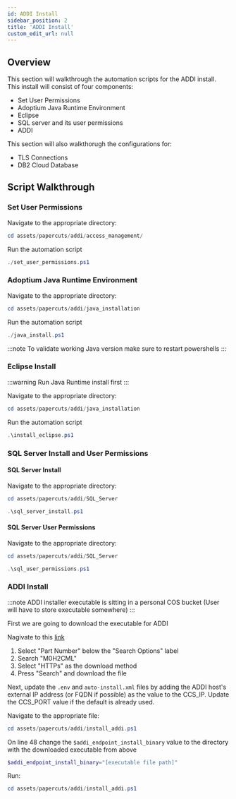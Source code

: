 ```yaml
---
id: ADDI Install
sidebar_position: 2
title: 'ADDI Install'
custom_edit_url: null
---
```


## Overview
<div style={{ borderBottom: '1px solid #000', marginTop: '20px', marginBottom: '20px' }}></div>

This section will walkthrough the automation scripts for the ADDI install. This install will consist of four components:
- Set User Permissions
- Adoptium Java Runtime Environment
- Eclipse
- SQL server and its user permissions
- ADDI

This section will also walkthorugh the configurations for:
- TLS Connections
- DB2 Cloud Database

## Script Walkthrough
<div style={{ borderBottom: '1px solid #000', marginTop: '20px', marginBottom: '20px' }}></div>

### Set User Permissions
Navigate to the appropriate directory:
```powershell
cd assets/papercuts/addi/access_management/
```
Run the automation script
```powershell
./set_user_permissions.ps1
```

### Adoptium Java Runtime Environment
Navigate to the appropriate directory:
```powershell
cd assets/papercuts/addi/java_installation
```
Run the automation script
```powershell
./java_install.ps1
```

:::note
To validate working Java version make sure to restart powershells
:::

### Eclipse Install
:::warning
Run Java Runtime install first
:::

Navigate to the appropriate directory:
```powershell
cd assets/papercuts/addi/java_installation
```
Run the automation script
```powershell
.\install_eclipse.ps1
```

### SQL Server Install and User Permissions

#### **SQL Server Install**

Navigate to the appropriate directory:
```powershell
cd assets/papercuts/addi/SQL_Server
```

```powershell
.\sql_server_install.ps1
```

#### **SQL Server User Permissions**
Navigate to the appropriate directory:
```powershell
cd assets/papercuts/addi/SQL_Server
```

```powershell
.\sql_user_permissions.ps1
```

### ADDI Install

:::note
ADDI installer executable is sitting in a personal COS bucket (User will have to store executable somewhere)
:::

First we are going to download the executable for ADDI

Nagivate to this [link](https://w3east-limited-use.cpc.ibm.com/isc/esd/dswdown/home?ticket=Xa.2%2FXb.ddeX-Pn5_UKDYD1s3YpYVy-E9HPU6DcxxO4Gkg%2FXc.%2FXd.%2FXf.%2FXg.12728081%2FXi.%2FXY.knac%2FXZ.egtpZ_CjXOeNUEnHr5jNVMB0ZKkGNna0)
1. Select "Part Number" below the "Search Options" label
2. Search "M0H2CML"
3. Select "HTTPs" as the download method
4. Press "Search" and download the file

Next, update the ```.env``` and ```auto-install.xml``` files by adding the ADDI host's external IP address (or FQDN if possible) as the value to the CCS_IP. Update the CCS_PORT value if the default is already used.

Navigate to the appropriate file:
```powershell
cd assets/papercuts/addi/install_addi.ps1
```

On line 48 change the ```$addi_endpoint_install_binary``` value to the directory with the downloaded executable from above

```powershell
$addi_endpoint_install_binary="[executable file path]"
```

Run:
```powershell
cd assets/papercuts/addi/install_addi.ps1
```





